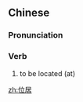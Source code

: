 ==Chinese==
{{zh-forms}}

===Pronunciation===
{{zh-pron
|m=wèijū
|c=wai6 geoi1
|mn=qz:ūi-kir/tp,xm:ūi-ku/kh,zz:ūi-ki
|cat=v
}}

===Verb===
{{zh-verb}}

# to be located (at)

[[zh:位居]]